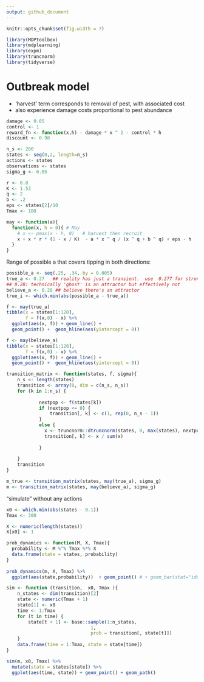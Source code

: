 ```yaml
---
output: github_document
---
```


```r
knitr::opts_chunk$set(fig.width = 7)
```


```r
library(MDPtoolbox)
library(mdplearning)
library(expm)
library(truncnorm)
library(tidyverse) 

```

# Outbreak model

- 'harvest' term corresponds to removal of pest, with associated cost
- also experience damage costs proportional to pest abundance

```r
damage <- 0.05
control <- 1
reward_fn <- function(x,h) - damage * x ^ 2 - control * h
discount <- 0.98

n_s <- 200
states <- seq(0,2, length=n_s)
actions <- states
observations <- states
sigma_g <- 0.05

r <- 0.8
K <- 1.53
q <- 2
b <- .2
eps <- states[2]/10
Tmax <- 100

may <- function(a){  
  function(x, h = 0){ # May
    # x <- pmax(x - h, 0)   # harvest then recruit   
    x + x * r * (1 - x / K)  - a * x ^ q / (x ^ q + b ^ q) + eps - h
  }
}

```

Range of possible a that covers tipping in both directions:

```r
possible_a <- seq(.25, .34, by = 0.005)
true_a <- 0.27   ## reality has just a transient.  use  0.277 for stronger ghost
## 0.28: technically 'ghost' is an attractor but effectively not
believe_a <- 0.28 ## believe there's an attractor
true_i <- which.min(abs(possible_a - true_a))
```

```r
f <- may(true_a)
tibble(x = states[1:120],
       f = f(x,0) - x) %>%
  ggplot(aes(x, f)) + geom_line() +
  geom_point() +  geom_hline(aes(yintercept = 0))
```

```r
f <- may(believe_a)
tibble(x = states[1:120],
       f = f(x,0) - x) %>%
  ggplot(aes(x, f)) + geom_line() +
  geom_point() +  geom_hline(aes(yintercept = 0))
```


```r
transition_matrix <- function(states, f, sigma){
    n_s <- length(states)
    transition <- array(0, dim = c(n_s, n_s))
    for (k in 1:n_s) {
        
            nextpop <- f(states[k])
            if (nextpop <= 0) {
                transition[, k] <- c(1, rep(0, n_s - 1))
            }
            else {
              x <- truncnorm::dtruncnorm(states, 0, max(states), nextpop, sigma * nextpop)
              transition[, k] <- x / sum(x)
                  
            }
            
    }
    transition
}
```



```r
m_true <- transition_matrix(states, may(true_a), sigma_g)
m <- transition_matrix(states, may(believe_a), sigma_g)
```


"simulate" without any actions


```r
x0 <- which.min(abs(states - 0.1))
Tmax <- 300
```


```r
X <- numeric(length(states))
X[x0] <- 1

prob_dynamics <- function(M, X, Tmax){
  probability <- M %^% Tmax %*% X 
  data.frame(state = states, probability)
}
  
prob_dynamics(m, X, Tmax) %>% 
  ggplot(aes(state,probability))  + geom_point() # + geom_bar(stat="identity")
```


```r

sim <- function (transition,  x0, Tmax ){
    n_states <- dim(transition)[2]
    state <- numeric(Tmax + 1)
    state[1] <- x0
    time <- 1:Tmax
    for (t in time) {
        state[t + 1] <- base::sample(1:n_states, 
                               1, 
                               prob = transition[, state[t]])
    }
    data.frame(time = 1:Tmax, state = state[time])
}

sim(m, x0, Tmax) %>% 
  mutate(state = states[state]) %>% 
  ggplot(aes(time, state)) + geom_point() + geom_path() 
```




```r
```
